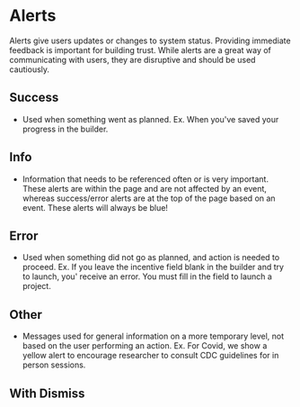 

# Alerts

Alerts give users updates or changes to system status. Providing immediate feedback is important for
building trust.  While alerts are a great way of communicating with users, they are disruptive and
should be used cautiously.

## Success

- Used when something went as planned. Ex. When you've saved your progress in the builder.

<Preview>
  <Story id="design-system-alert--success" />
</Preview>

## Info

- Information that needs to be referenced often or is very important. These alerts are within the
page and are not affected by an event, whereas success/error alerts are at the top of the page
based on an event. These alerts will always be blue!

<Preview>
  <Story id="design-system-alert--info" />
</Preview>

## Error

- Used when something did not go as planned, and action is needed to proceed. Ex. If you leave
the incentive field blank in the builder and try to launch, you' receive an error. You must
fill in the field to launch a project.

<Preview>
  <Story id="design-system-alert--error" />
</Preview>

## Other

- Messages used for general information on a more temporary level, not based on the user
performing an action. Ex. For Covid, we show a yellow alert to encourage researcher to
consult CDC guidelines for in person sessions.

<Preview>
  <Story id="design-system-alert--other" />
</Preview>


## With Dismiss

<Preview>
  <Story id="design-system-alert--with-dismiss" />
</Preview>
